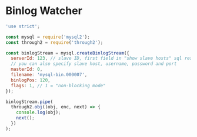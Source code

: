 
# Binlog Watcher

<Tabs>
  <TabItem value='index.js' default>

```js
'use strict';

const mysql = require('mysql2');
const through2 = require('through2');

const binlogStream = mysql.createBinlogStream({
  serverId: 123, // slave ID, first field in "show slave hosts" sql response
  // you can also specify slave host, username, password and port
  masterId: 0,
  filename: 'mysql-bin.000007',
  binlogPos: 120,
  flags: 1, // 1 = "non-blocking mode"
});

binlogStream.pipe(
  through2.obj((obj, enc, next) => {
    console.log(obj);
    next();
  })
);
```

  </TabItem>
</Tabs>
